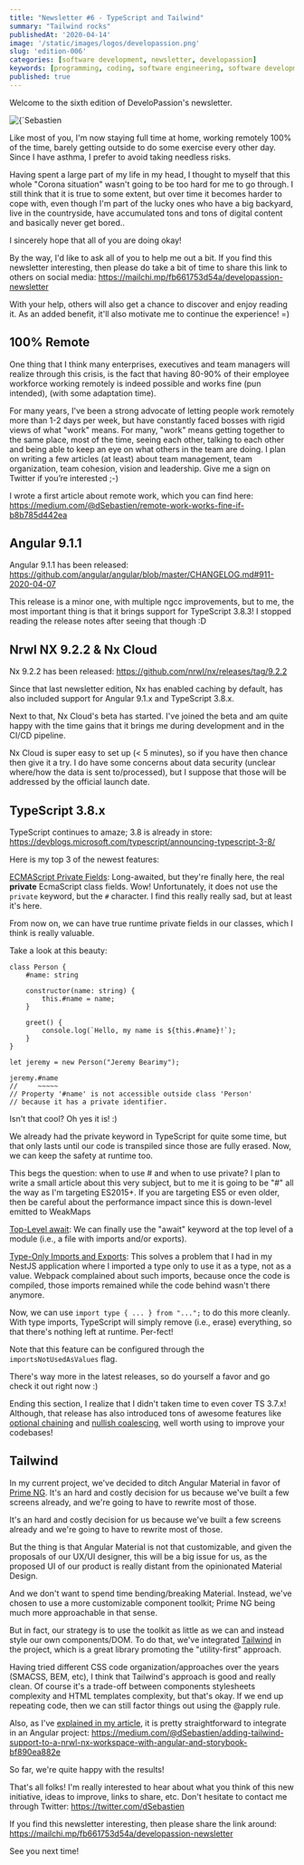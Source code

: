 ```yaml
---
title: "Newsletter #6 - TypeScript and Tailwind"
summary: "Tailwind rocks"
publishedAt: '2020-04-14'
image: '/static/images/logos/developassion.png'
slug: 'edition-006'
categories: [software development, newsletter, developassion]
keywords: [programming, coding, software engineering, software development, it, newsletter]
published: true
---
```


Welcome to the sixth edition of DeveloPassion's newsletter.

<BlogPostCenteredContent>
  <Image
    alt={`Sebastien Dubois's Newsletter`}
    src={`/static/images/logos/developassion.png`}
    width={480}
    height={270}
    priority
  />
</BlogPostCenteredContent>

Like most of you, I'm now staying full time at home, working remotely 100% of the time, barely getting outside to do some exercise every other day. Since I have asthma, I prefer to avoid taking needless risks.

Having spent a large part of my life in my head, I thought to myself that this whole "Corona situation" wasn't going to be too hard for me to go through. I still think that it is true to some extent, but over time it becomes harder to cope with, even though I'm part of the lucky ones who have a big backyard, live in the countryside, have accumulated tons and tons of digital content and basically never get bored..

I sincerely hope that all of you are doing okay!

By the way, I'd like to ask all of you to help me out a bit. If you find this newsletter interesting, then please do take a bit of time to share this link to others on social media: https://mailchi.mp/fb661753d54a/developassion-newsletter

With your help, others will also get a chance to discover and enjoy reading it. As an added benefit, it'll also motivate me to continue the experience! =)

## 100% Remote

One thing that I think many enterprises, executives and team managers will realize through this crisis, is the fact that having 80-90% of their employee workforce working remotely is indeed possible and works fine (pun intended), (with some adaptation time).

For many years, I've been a strong advocate of letting people work remotely more than 1-2 days per week, but have constantly faced bosses with rigid views of what "work" means. For many, "work" means getting together to the same place, most of the time, seeing each other, talking to each other and being able to keep an eye on what others in the team are doing.
I plan on writing a few articles (at least) about team management, team organization, team cohesion, vision and leadership. Give me a sign on Twitter if you’re interested ;-)

I wrote a first article about remote work, which you can find here: https://medium.com/@dSebastien/remote-work-works-fine-if-b8b785d442ea

## Angular 9.1.1

Angular 9.1.1 has been released: https://github.com/angular/angular/blob/master/CHANGELOG.md#911-2020-04-07

This release is a minor one, with multiple ngcc improvements, but to me, the most important thing is that it brings support for TypeScript 3.8.3! I stopped reading the release notes after seeing that though :D

## Nrwl NX 9.2.2 & Nx Cloud

Nx 9.2.2 has been released: https://github.com/nrwl/nx/releases/tag/9.2.2

Since that last newsletter edition, Nx has enabled caching by default, has also included support for Angular 9.1.x and TypeScript 3.8.x.

Next to that, Nx Cloud's beta has started. I've joined the beta and am quite happy with the time gains that it brings me during development and in the CI/CD pipeline.

Nx Cloud is super easy to set up (< 5 minutes), so if you have then chance then give it a try.
I do have some concerns about data security (unclear where/how the data is sent to/processed), but I suppose that those will be addressed by the official launch date.

## TypeScript 3.8.x

TypeScript continues to amaze; 3.8 is already in store: https://devblogs.microsoft.com/typescript/announcing-typescript-3-8/

Here is my top 3 of the newest features:

<a href="https://devblogs.microsoft.com/typescript/announcing-typescript-3-8/#ecmascript-private-fields" rel="noopener">ECMAScript Private Fields</a>: Long-awaited, but they're finally here, the real <b>private</b> EcmaScript class fields. Wow! Unfortunately, it does not use the `private` keyword, but the `#` character. I find this really really sad, but at least it's here.

From now on, we can have true runtime private fields in our classes, which I think is really valuable.

Take a look at this beauty:

```
class Person {
    #name: string

    constructor(name: string) {
        this.#name = name;
    }

    greet() {
        console.log(`Hello, my name is ${this.#name}!`);
    }
}

let jeremy = new Person("Jeremy Bearimy");

jeremy.#name
//     ~~~~~
// Property '#name' is not accessible outside class 'Person'
// because it has a private identifier.
```

Isn't that cool? Oh yes it is! :)

We already had the private keyword in TypeScript for quite some time, but that only lasts until our code is transpiled since those are fully erased. Now, we can keep the safety at runtime too.

This begs the question: when to use # and when to use private? I plan to write a small article about this very subject, but to me it is going to be "#" all the way as I'm targeting ES2015+. If you are targeting ES5 or even older, then be careful about the performance impact since this is down-level emitted to WeakMaps

<a href="https://devblogs.microsoft.com/typescript/announcing-typescript-3-8/#top-level-await" rel="noopener">Top-Level await</a>: We can finally use the "await" keyword at the top level of a module (i.e., a file with imports and/or exports).

<a href="https://devblogs.microsoft.com/typescript/announcing-typescript-3-8/#type-only-imports-exports" rel="noopener">Type-Only Imports and Exports</a>: This solves a problem that I had in my NestJS application where I imported a type only to use it as a type, not as a value. Webpack complained about such imports, because once the code is compiled, those imports remained while the code behind wasn't there anymore.

Now, we can use `import type { ... } from "...";` to do this more cleanly. With type imports, TypeScript will simply remove (i.e., erase) everything, so that there's nothing left at runtime. Per-fect!

Note that this feature can be configured through the `importsNotUsedAsValues` flag.

There's way more in the latest releases, so do yourself a favor and go check it out right now :)

Ending this section, I realize that I didn't taken time to even cover TS 3.7.x! Although, that release has also introduced tons of awesome features like <a href="https://devblogs.microsoft.com/typescript/announcing-typescript-3-7/#optional-chaining" rel="noopener">optional chaining</a> and <a href="https://devblogs.microsoft.com/typescript/announcing-typescript-3-7/#nullish-coalescing">nullish coalescing</a>, well worth using to improve your codebases!

## Tailwind

In my current project, we've decided to ditch Angular Material in favor of <a href="https://www.primefaces.org/primeng/" rel="noopener">Prime NG</a>.
It's an hard and costly decision for us because we've built a few screens already, and we're going to have to rewrite most of those.

It's an hard and costly decision for us because we've built a few screens already and we're going to have to rewrite most of those.

But the thing is that Angular Material is not that customizable, and given the proposals of our UX/UI designer, this will be a big issue for us, as the proposed UI of our product is really distant from the opinionated Material Design.

And we don't want to spend time bending/breaking Material. Instead, we've chosen to use a more customizable component toolkit; Prime NG being much more approachable in that sense.

But in fact, our strategy is to use the toolkit as little as we can and instead style our own components/DOM. To do that, we've integrated <a href="https://tailwindcss.com/" rel="noopener">Tailwind</a> in the project, which is a great library promoting the "utility-first" approach.

Having tried different CSS code organization/approaches over the years (SMACSS, BEM, etc), I think that Tailwind's approach is good and really clean. Of course it's a trade-off between components stylesheets complexity and HTML templates complexity, but that's okay. If we end up repeating code, then we can still factor things out using the @apply rule.

Also, as I've <a href="https://medium.com/@dSebastien/adding-tailwind-support-to-a-nrwl-nx-workspace-with-angular-and-storybook-bf890ea882e" rel="noopener">explained in my article</a>, it is pretty straightforward to integrate in an Angular project: https://medium.com/@dSebastien/adding-tailwind-support-to-a-nrwl-nx-workspace-with-angular-and-storybook-bf890ea882e

So far, we're quite happy with the results!

That's all folks!
I'm really interested to hear about what you think of this new initiative, ideas to improve, links to share, etc. Don't hesitate to contact me through Twitter: https://twitter.com/dSebastien

If you find this newsletter interesting, then please share the link around: https://mailchi.mp/fb661753d54a/developassion-newsletter

See you next time!

<BlogPostSignature />
